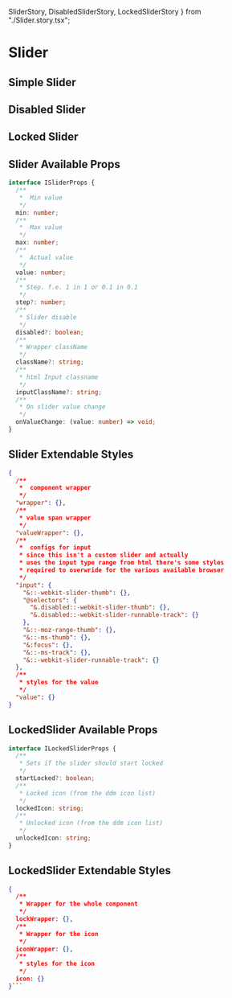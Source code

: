   SliderStory,
  DisabledSliderStory,
  LockedSliderStory
} from "./Slider.story.tsx";

<Meta title="Components | Slider" />

# Slider

## Simple Slider

<Preview>
  <Story name="Simple Slider">
    <SliderStory />
  </Story>
</Preview>

## Disabled Slider

<Preview>
  <Story name="Disabled Slider">
    <DisabledSliderStory />
  </Story>
</Preview>

## Locked Slider

<Preview>
  <Story name="Locked Slider">
    <LockedSliderStory />
  </Story>
</Preview>

## Slider Available Props

```ts
interface ISliderProps {
  /**
   *  Min value
   */
  min: number;
  /**
   *  Max value
   */
  max: number;
  /**
   *  Actual value
   */
  value: number;
  /**
   * Step. f.e. 1 in 1 or 0.1 in 0.1
   */
  step?: number;
  /**
   * Slider disable
   */
  disabled?: boolean;
  /**
   * Wrapper className
   */
  className?: string;
  /**
   * html Input classname
   */
  inputClassName?: string;
  /**
   * On slider value change
   */
  onValueChange: (value: number) => void;
}
```

## Slider Extendable Styles

```json
{
  /**
   *  component wrapper
   */
  "wrapper": {},
  /**
   * value span wrapper
   */
  "valueWrapper": {},
  /**
   *  configs for input
   * since this isn't a custom slider and actually
   * uses the input type range from html there's some styles
   * required to overwride for the various available browser
   */
  "input": {
    "&::-webkit-slider-thumb": {},
    "@selectors": {
      "&.disabled::-webkit-slider-thumb": {},
      "&.disabled::-webkit-slider-runnable-track": {}
    },
    "&::-moz-range-thumb": {},
    "&::-ms-thumb": {},
    "&:focus": {},
    "&::-ms-track": {},
    "&::-webkit-slider-runnable-track": {}
  },
  /**
   * styles for the value
   */
  "value": {}
}
```

## LockedSlider Available Props

```ts
interface ILockedSliderProps {
  /**
   * Sets if the slider should start locked
   */
  startLocked?: boolean;
  /**
   * Locked icon (from the ddm icon list)
   */
  lockedIcon: string;
  /**
   * Unlocked icon (from the ddm icon list)
   */
  unlockedIcon: string;
}
```

## LockedSlider Extendable Styles

````json
{
  /**
   * Wrapper for the whole component
   */
  lockWrapper: {},
  /**
   * Wrapper for the icon
   */
  iconWrapper: {},
  /**
   * styles for the icon
   */
  icon: {}
}```
````
